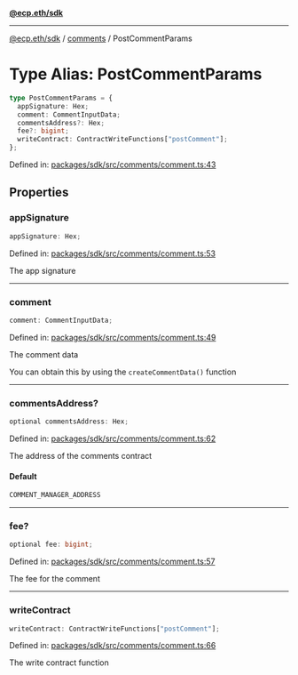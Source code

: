 [**@ecp.eth/sdk**](../../index.mdx)

***

[@ecp.eth/sdk](/sdk-reference/index.mdx) / [comments](/sdk-reference/comments/index.mdx) / PostCommentParams

# Type Alias: PostCommentParams

```ts
type PostCommentParams = {
  appSignature: Hex;
  comment: CommentInputData;
  commentsAddress?: Hex;
  fee?: bigint;
  writeContract: ContractWriteFunctions["postComment"];
};
```

Defined in: [packages/sdk/src/comments/comment.ts:43](https://github.com/ecp-eth/comments-monorepo/blob/main/packages/sdk/src/comments/comment.ts#L43)

## Properties

### appSignature

```ts
appSignature: Hex;
```

Defined in: [packages/sdk/src/comments/comment.ts:53](https://github.com/ecp-eth/comments-monorepo/blob/main/packages/sdk/src/comments/comment.ts#L53)

The app signature

***

### comment

```ts
comment: CommentInputData;
```

Defined in: [packages/sdk/src/comments/comment.ts:49](https://github.com/ecp-eth/comments-monorepo/blob/main/packages/sdk/src/comments/comment.ts#L49)

The comment data

You can obtain this by using the `createCommentData()` function

***

### commentsAddress?

```ts
optional commentsAddress: Hex;
```

Defined in: [packages/sdk/src/comments/comment.ts:62](https://github.com/ecp-eth/comments-monorepo/blob/main/packages/sdk/src/comments/comment.ts#L62)

The address of the comments contract

#### Default

```ts
COMMENT_MANAGER_ADDRESS
```

***

### fee?

```ts
optional fee: bigint;
```

Defined in: [packages/sdk/src/comments/comment.ts:57](https://github.com/ecp-eth/comments-monorepo/blob/main/packages/sdk/src/comments/comment.ts#L57)

The fee for the comment

***

### writeContract

```ts
writeContract: ContractWriteFunctions["postComment"];
```

Defined in: [packages/sdk/src/comments/comment.ts:66](https://github.com/ecp-eth/comments-monorepo/blob/main/packages/sdk/src/comments/comment.ts#L66)

The write contract function
